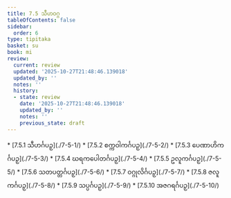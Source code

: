 ```yaml
---
title: 7.5 သီဟဝဂ္ဂ
tableOfContents: false
sidebar:
  order: 6
type: tipitaka
basket: su
book: mi
review:
  current: review
  updated: '2025-10-27T21:48:46.139018'
  updated_by: ''
  notes: ''
  history:
  - state: review
    date: '2025-10-27T21:48:46.139018'
    updated_by: ''
    notes: ''
    previous_state: draft
---
```



<ReviewStatus review={frontmatter.review} showDetails={true} />

<HypothesisAnnotation frontmatter={frontmatter} />

<DynamicBreadcrumb />



<TableOfContents book="mi" section="7.5">
* [7.5.1 သီဟင်္ဂပဉှ](./7-5-1/)
* [7.5.2 စက္ကဝါကင်္ဂပဉှ](./7-5-2/)
* [7.5.3 ပေဏာဟိကင်္ဂပဉှ](./7-5-3/)
* [7.5.4 ဃရကပေါတင်္ဂပဉှ](./7-5-4/)
* [7.5.5 ဥလူကင်္ဂပဉှ](./7-5-5/)
* [7.5.6 သတပတ္တင်္ဂပဉှ](./7-5-6/)
* [7.5.7 ဝဂ္ဂုလိင်္ဂပဉှ](./7-5-7/)
* [7.5.8 ဇလူကင်္ဂပဉှ](./7-5-8/)
* [7.5.9 သပ္ပင်္ဂပဉှ](./7-5-9/)
* [7.5.10 အဇဂရင်္ဂပဉှ](./7-5-10/)
</TableOfContents>